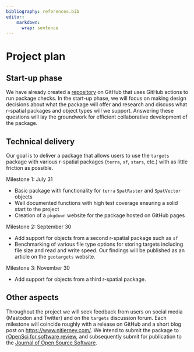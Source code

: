 ```yaml
---
bibliography: references.bib
editor:
    markdown: 
      wrap: sentence
---
```


# Project plan

## Start-up phase

<!--
Covering the planning phase, this section should provide a relatively detailed plan of how work will start on the project. This section is important because projects need to get up and running quickly.


 - [ ] Setting up collaboration platform inc. code for contributors etc.
 - [ ] Licence decisions
 - [ ] Reporting framework
-->

We have already created a [repository](https://github.com/njtierney/geotargets) on GitHub that uses GitHub actions to run package checks.
In the start-up phase, we will focus on making design decisions about what the package will offer and research and discuss what r-spatial packages and object types will we support.
Answering these questions will lay the groundwork for efficient collaborative development of the package.

## Technical delivery

<!--
Covering the actual delivery of the project this section should provide at least a high-level the implementation. 

Including target dates is really important as you need to be committed and the ISC need to have a means of tracking delivery
-->

Our goal is to deliver a package that allows users to use the `targets` package with various r-spatial packages (`terra`, `sf`, `stars`, etc.) with as little friction as possible.

Milestone 1: July 31

-   Basic package with functionality for `terra` `SpatRaster` and `SpatVector` objects
-   Well documented functions with high test coverage ensuring a solid start to the project
-   Creation of a `pkgdown` website for the package hosted on GitHub pages

Milestone 2: September 30

-   Add support for objects from a second r-spatial package such as `sf`
-   Benchmarking of various file type options for storing targets including file size and read and write speed. Our findings will be published as an article on the `geotargets` website.

Milestone 3: November 30

-   Add support for objects from a third r-spatial package.

## Other aspects

<!--
Covering non-technical activities like on-going publicity, paper preparation, discussion groups etc. that might be required to facilitate successful delivery of the project.

 - [ ] Announcement post
 - [ ] Delivery blog post
 - [ ] Twitter
 - [ ] UseR!
 - [ ] ISC meetings
-->

Throughout the project we will seek feedback from users on social media (Mastodon and Twitter) and on the `targets` discussion forum.
Each milestone will coincide roughly with a release on GitHub and a short blog post on <https://www.njtierney.com/>.
We intend to submit the package to [rOpenSci for software review](https://github.com/ropensci/software-review), and subsequently submit for publication to the [Journal of Open Source Software](https://joss.theoj.org/).
